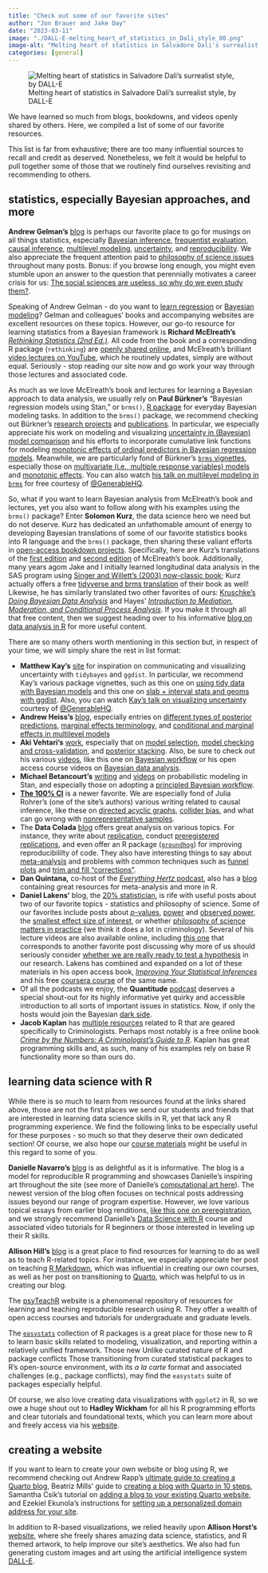 ```yaml
---
title: "Check out some of our favorite sites"
author: "Jon Brauer and Jake Day"
date: "2023-03-11"
image: "./DALL-E-melting_heart_of_statistics_in_Dali_style_80.png"
image-alt: "Melting heart of statistics in Salvadore Dali's surrealist style, by DALL-E"
categories: [general]
---
```


![Melting heart of statistics in Salvadore Dali's surrealist style, by DALL-E](DALL-E-melting_heart_of_statistics_in_Dali_style_80.png)

We have learned so much from blogs, bookdowns, and videos openly shared by others. Here, we compiled a list of some of our favorite resources. 

<!--more-->

This list is far from exhaustive; there are too many influential sources to recall and credit as deserved. Nonetheless, we felt it would be helpful to pull together some of those that we routinely find ourselves revisiting and recommending to others. 

## statistics, especially Bayesian approaches, and more 

**Andrew Gelman's** [blog](https://statmodeling.stat.columbia.edu/) is perhaps our favorite place to go for musings on all things statistics, especially [Bayesian inference](https://statmodeling.stat.columbia.edu/2022/08/10/bayesian-inference-continues-to-completely-solve-the-multiple-comparisons-problem/), [frequentist evaluation](https://statmodeling.stat.columbia.edu/2022/12/02/not-frequentist-enough-2/), [causal inference](https://statmodeling.stat.columbia.edu/2021/03/11/regression-discontinuity-analysis-is-often-a-disaster-so-what-should-you-do-instead-do-we-just-give-up-on-the-whole-natural-experiment-idea-heres-my-recommendation/), [multilevel modeling](https://statmodeling.stat.columbia.edu/2023/03/09/the-butterfly-and-the-piranha-understanding-the-generalizability-and-reproducibility-crisis-from-statistical-and-political-perspectives-my-talk-at-the-university-of-minnesota-political-science/), [uncertainty](https://statmodeling.stat.columbia.edu/2022/04/05/confidence-intervals-compatability-intervals-uncertainty-intervals/), and [reproducibility](https://statmodeling.stat.columbia.edu/2018/12/04/bayes-statistics-reproducibility-many-serious-problems-statistics-practice-arise-bayesian-inference-not-bayesian-enough-frequentist-evaluation-not-frequentist/). We also appreciate the frequent attention paid to [philosophy of science issues](https://statmodeling.stat.columbia.edu/2019/09/11/exchange-with-deborah-mayo-on-abandoning-statistical-significance/) throughout many posts. Bonus: if you browse long enough, you might even stumble upon an answer to the question that perennially motivates a career crisis for us: [The social sciences are useless, so why do we even study them?](https://statmodeling.stat.columbia.edu/2021/03/12/the-social-sciences-are-useless-so-why-do-we-study-them-heres-a-good-reason/).

Speaking of Andrew Gelman - do you want to [learn regression](https://avehtari.github.io/ROS-Examples/) or [Bayesian modeling](http://www.stat.columbia.edu/~gelman/book/)? Gelman and colleagues' books and accompanying websites are excellent resources on these topics. However, our go-to resource for learning statistics from a Bayesian framework is **Richard McElreath's** [*Rethinking Statistics (2nd Ed.)*](https://www.routledge.com/Statistical-Rethinking-A-Bayesian-Course-with-Examples-in-R-and-STAN/McElreath/p/book/9780367139919). All code from the book and a corresponding R package (`rethinking`) are [openly shared online](https://xcelab.net/rm/statistical-rethinking/), and McElreath's brilliant [video lectures on YouTube](https://youtube.com/playlist?list=PLDcUM9US4XdNUolPcpdclIg4Ijt4dqxVc), which he routinely updates, simply are without equal. Seriously - stop reading our site now and go work your way through those lectures and associated code. 

As much as we love McElreath's book and lectures for learning a Bayesian approach to data analysis, we usually rely on **Paul B&uuml;rkner's** "Bayesian regression models using Stan," or `brms()`, [R package](https://paul-buerkner.github.io/brms/) for everyday Bayesian modeling tasks. In addition to the `brms()` package, we recommend checking out B&uuml;rkner's [research projects](https://paul-buerkner.github.io/projects/) and [publications](https://paul-buerkner.github.io/publications/). In particular, we especially appreciate his work on modeling and visualizing [uncertainty in (Bayesian) model comparison](https://paul-buerkner.github.io/projects/#mu-bmb) and his efforts to incorporate cumulative link functions for modeling [monotonic effects of ordinal predictors in Bayesian regression models](https://psyarxiv.com/9qkhj/). Meanwhile, we are particularly fond of B&uuml;rkner's [`brms` vignettes](https://paul-buerkner.github.io/brms/articles/index.html), especially those on [multivariate (i.e., multiple response variables) models](https://paul-buerkner.github.io/brms/articles/brms_multivariate.html) and [monotonic effects](https://paul-buerkner.github.io/brms/articles/brms_monotonic.html). You can also watch [his talk on multilevel modeling in `brms`](https://www.youtube.com/watch?v=1qeXD4NQ4To) for free courtesy of [@GenerableHQ](https://www.youtube.com/@generableHQ/about). 

So, what if you want to learn Bayesian analysis from McElreath's book and lectures, yet you also want to follow along with his examples using the `brms()` package? Enter **Solomon Kurz**, the data science hero we need but do not deserve. Kurz has dedicated an unfathomable amount of energy to developing Bayesian translations of some of our favorite statistics books into R language and the `brms()` package, then sharing these valiant efforts in [open-access bookdown projects](https://solomonkurz.netlify.app/book/). Specifically, here are Kurz's translations of the [first edition](https://bookdown.org/content/3890) and [second edition](https://bookdown.org/content/4857) of McElreath's book. Additionally, many years agom Jake and I initially learned longitudinal data analysis in the SAS program using [Singer and Willett's (2003) now-classic book](https://academic.oup.com/book/41753); Kurz actually offers a free [tidyverse and brms translation](https://bookdown.org/content/4253/) of their book as well! Likewise, he has similarly translated two other favorites of ours: [Kruschke's *Doing Bayesian Data Analysis*](https://bookdown.org/content/3686/) and Hayes' [*Introduction to Mediation, Moderation, and Conditional Process Analysis*](https://bookdown.org/content/b472c7b3-ede5-40f0-9677-75c3704c7e5c/). If you make it through all that free content, then we suggest heading over to his informative [blog on data analysis in R](https://solomonkurz.netlify.app/blog/) for more useful content.

There are so many others worth mentioning in this section but, in respect of your time, we will simply share the rest in list format: 

  - **Matthew Kay's** [site](https://www.mjskay.com/) for inspiration on communicating and visualizing uncertainty with `tidybayes` and `ggdist`. In particular, we recommend Kay's various package vignettes, such as this one on [using tidy data with Bayesian models](https://cran.r-project.org/web/packages/tidybayes/vignettes/tidybayes.html) and this one on [slab + interval stats and geoms with ggdist](https://mjskay.github.io/ggdist/articles/slabinterval.html). Also, you can watch [Kay's talk on visualizing uncertainty](https://www.youtube.com/watch?v=PqCaljvE89k) courtesy of [@GenerableHQ](https://www.youtube.com/@generableHQ/about).  
  - **Andrew Heiss's** [blog](https://www.andrewheiss.com/blog/), especially entries on [different types of posterior predictions](https://www.andrewheiss.com/blog/2022/09/26/guide-visualizing-types-posteriors/), [marginal effects terminology](https://www.andrewheiss.com/blog/2022/05/20/marginalia/), and [conditional and marginal effects in multilevel models](https://www.andrewheiss.com/blog/2022/11/29/conditional-marginal-marginaleffects/)
  - **Aki Vehtari's** [work](https://users.aalto.fi/~ave/), especially that on [model selection](https://avehtari.github.io/modelselection/), [model checking and cross-validation](https://arxiv.org/abs/1507.04544), and [posterior stacking](https://arxiv.org/abs/2006.12335).  Also, be sure to check out his various [videos](https://www.youtube.com/channel/UCcFy4yl5IyWeqJ5z2g1U8yg), like this one on [Bayesian workflow](https://www.youtube.com/watch?v=lKRRyrPxxeU) or his open access course videos on [Bayesian data analysis](https://www.youtube.com/playlist?list=PLBqnAso5Dy7O0IVoVn2b-WtetXQk5CDk6). 
  - **Michael Betancourt's** [writing](https://betanalpha.github.io/writing/) and [videos](https://betanalpha.github.io/speaking/) on probabilistic modeling in Stan, and especially those on adopting a [principled Bayesian workflow](https://betanalpha.github.io/assets/case_studies/principled_bayesian_workflow.html). 
- [**The 100% CI**](https://www.the100.ci/) is a newer favorite. We are especially fond of Julia Rohrer's (one of the site's authors) various writing related to causal inference, like these on [directed acyclic graphs](ADD), [collider bias](ADD), and what can go wrong with [nonrepresentative samples](https://www.the100.ci/2023/03/07/non-representative-samples-what-could-possibly-go-wrong/).
- The **Data Colada** [blog](https://datacolada.org/) offers great analysis on various topics. For instance, they write about [replication](https://datacolada.org/76), conduct [preregistered replications](https://datacolada.org/81), and even offer an R package ([`groundhog`](https://datacolada.org/100)) for improving reproducibililty of code. They also have interesting things to say about [meta-analysis](https://datacolada.org/104) and problems with common techniques such as [funnel plots](https://datacolada.org/58) and [trim and fill "corrections"](https://datacolada.org/30). 
- **Dan Quintana,** co-host of the [*Everything Hertz* podcast](https://everythinghertz.com/), also has a [blog](https://www.dsquintana.blog/) containing great resources for meta-analysis and more in R.      
- **Daniel Lakens'** blog, the [20% statistician](https://daniellakens.blogspot.com/), is rife with useful posts about two of our favorite topics - statistics and philosophy of science. Some of our favorites include posts about [*p*-values](https://daniellakens.blogspot.com/2021/11/why-p-values-should-be-interpreted-as-p.html), [power](https://daniellakens.blogspot.com/2020/03/effect-sizes-and-power-for-interactions.html) and [observed power](https://daniellakens.blogspot.com/2014/12/observed-power-and-what-to-do-if-your.html), the [smallest effect size of interest](https://daniellakens.blogspot.com/2017/05/how-power-analysis-implicitly-reveals.html), or whether [philosophy of science matters in practice](https://daniellakens.blogspot.com/2019/01/does-your-philosophy-of-science-matter.html) (we think it does a lot in criminology). Several of his lecture videos are also available online, including [this one](https://youtu.be/gVqFAQC8O14) that corresponds to another favorite post discussing why more of us should seriously consider [whether we are really ready to test a hypothesis](https://daniellakens.blogspot.com/2019/11/do-you-really-want-to-test-hypothesis.html) in our research. Lakens has combined and expanded on a lot of these materials in his open access book, [*Improving Your Statistical Inferences*](https://lakens.github.io/statistical_inferences/index.html) and his free [coursera course](https://www.coursera.org/learn/statistical-inferences) of the same name.  
- Of all the podcasts we enjoy, the **Quantitude** [podcast](https://quantitudepod.org/?s=bayes) deserves a special shout-out for its highly informative yet quirky and accessible introduction to all sorts of important issues in statistics. Now, if only the hosts would join the Bayesian [dark side](https://quantitudepod.org/s2e04-bayesian-wake-up-call/). 
- **Jacob Kaplan** has [multiple resources](https://jacobdkaplan.weebly.com/books.html) related to R that are geared specifically to Criminologists. Perhaps most notably is a free online book [*Crime by the Numbers: A Criminologist's Guide to R*](https://crimebythenumbers.com/). Kaplan has great programming skills and, as such, many of his examples rely on base R functionality more so than ours do. 

## learning data science with R

While there is so much to learn from resources found at the links shared above, those are not the first places we send our students and friends that are interested in learning data science skills in R, yet that lack any R programming experience. We find the following links to be especially useful for these purposes - so much so that they deserve their own dedicated section! Of course, we also hope our [course materials](/course-materials) might be useful in this regard to some of you.

**Danielle Navarro's** [blog](https://blog.djnavarro.net/) is as delightful as it is informative. The blog is a model for reproducible R programming and showcases Danielle's inspiring art throughout the site (see more of Danielle's [computational art here](https://art.djnavarro.net/)). The newest version of the blog often focuses on technical posts addressing issues beyond our range of program expertise. However, we love various topical essays from earlier blog renditions, [like this one on preregistration](https://psyarxiv.com/wxn58/), and we strongly recommend Danielle's [Data Science with R](https://robust-tools.djnavarro.net/) course and associated video tutorials for R beginners or those interested in leveling up their R skills.   

**Allison Hill's** [blog](https://www.apreshill.com/blog/) is a great place to find resources for learning to do as well as to teach R-related topics. For instance, we especially appreciate her post on teaching [R Markdown](https://www.apreshill.com/blog/2020-05-how-i-teach-r-markdown/), which was influential in creating our own courses, as well as her post on transitioning to [Quarto](https://www.apreshill.com/blog/2022-04-we-dont-talk-about-quarto/), which was helpful to us in creating our blog.

The [psyTeachR](https://psyteachr.github.io/) website is a phenomenal repository of resources for learning and teaching reproducible research using R. They offer a wealth of open access courses and tutorials for undergraduate and graduate levels.  

The [`easystats`](https://easystats.github.io/easystats/) collection of R packages is a great place for those new to R to learn basic skills related to modeling, visualization, and reporting within a relatively unified framework. Those new Unlike curated nature of R and  package conflicts Those transitioning from curated statistical packages to R's open-source environment, with its *a la carte* format and associated challenges (e.g., package conflicts), may find the `easystats` suite of packages especially helpful. 

Of course, we also love creating data visualizations with `ggplot2` in R, so we owe a huge shout out to **Hadley Wickham** for all his R programming efforts and clear tutorials and foundational texts, which you can learn more about and freely access via his [website](https://hadley.nz/).

## creating a website

If you want to learn to create your own website or blog using R, we recommend checking out Andrew Rapp's [ultimate guide to creating a Quarto blog](https://albert-rapp.de/posts/13_quarto_blog_writing_guide/13_quarto_blog_writing_guide.html), Beatriz Mills' guide to [creating a blog with Quarto in 10 steps](https://beamilz.com/posts/2022-06-05-creating-a-blog-with-quarto/en/), Samantha Csik's tutorial on [adding a blog to your existing Quarto website](https://samanthacsik.github.io/posts/2022-10-24-quarto-blogs/), and Ezekiel Ekunola's instructions for [setting up a personalized domain address for your site](https://www.codementor.io/@ekunolaeasybuoy/setting-up-domain-with-namecheap-netlify-12yiksvig6).

In addition to R-based visualizations, we relied heavily upon **Allison Horst's** [website](https://allisonhorst.com/allison-horst), where she freely shares amazing data science, statistics, and R themed artwork, to help improve our site's aesthetics. We also had fun generating custom images and art using the artificial intelligence system [DALL-E](https://openai.com/product/dall-e-2). 
